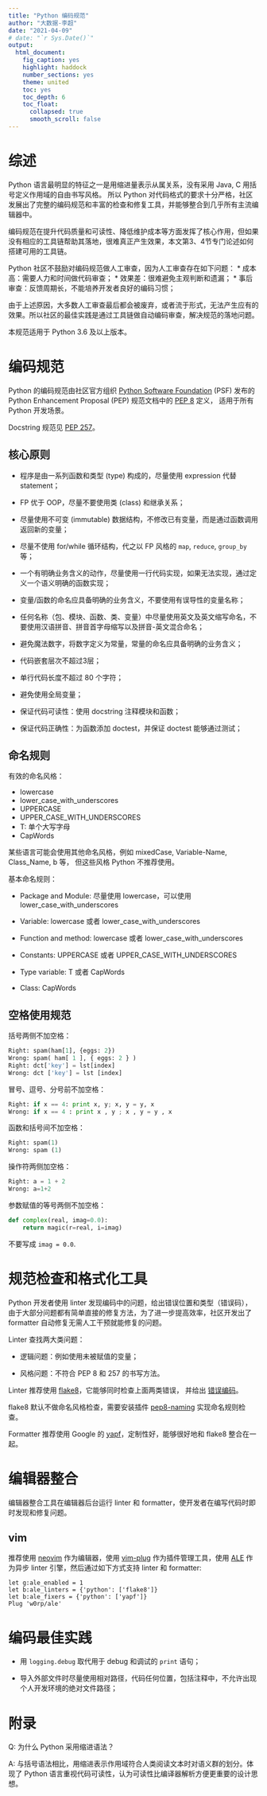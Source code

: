 ```yaml
---
title: "Python 编码规范"
author: "大数据-李超"
date: "2021-04-09"
# date: "`r Sys.Date()`"
output: 
  html_document:
    fig_caption: yes
    highlight: haddock
    number_sections: yes
    theme: united
    toc: yes
    toc_depth: 6
    toc_float:
      collapsed: true
      smooth_scroll: false
---
```


# 综述

Python 语言最明显的特征之一是用缩进量表示从属关系，没有采用 Java, C 用括号定义作用域的自由书写风格。
所以 Python 对代码格式的要求十分严格，社区发展出了完整的编码规范和丰富的检查和修复工具，并能够整合到几乎所有主流编辑器中。

编码规范在提升代码质量和可读性、降低维护成本等方面发挥了核心作用，但如果没有相应的工具链帮助其落地，很难真正产生效果，本文第3、4节专门论述如何搭建可用的工具链。

Python 社区不鼓励对编码规范做人工审查，因为人工审查存在如下问题：
* 成本高：需要人力和时间做代码审查；
* 效果差：很难避免主观判断和遗漏；
* 事后审查：反馈周期长，不能培养开发者良好的编码习惯；

由于上述原因，大多数人工审查最后都会被废弃，或者流于形式，无法产生应有的效果。所以社区的最佳实践是通过工具链做自动编码审查，解决规范的落地问题。

本规范适用于 Python 3.6 及以上版本。

# 编码规范

Python 的编码规范由社区官方组织 [Python Software Foundation](https://www.python.org/psf/) (PSF)
发布的 Python Enhancement Proposal (PEP) 规范文档中的 [PEP 8](https://www.python.org/dev/peps/pep-0008/) 定义，
适用于所有 Python 开发场景。

Docstring 规范见 [PEP 257](https://www.python.org/dev/peps/pep-0257/)。

## 核心原则

* 程序是由一系列函数和类型 (type) 构成的，尽量使用 expression 代替 statement；

* FP 优于 OOP，尽量不要使用类 (class) 和继承关系；

* 尽量使用不可变 (immutable) 数据结构，不修改已有变量，而是通过函数调用返回新的变量；

* 尽量不使用 for/while 循环结构，代之以 FP 风格的 `map`, `reduce`, `group_by` 等；

* 一个有明确业务含义的动作，尽量使用一行代码实现，如果无法实现，通过定义一个语义明确的函数实现；

* 变量/函数的命名应具备明确的业务含义，不要使用有误导性的变量名称；

* 任何名称（包、模块、函数、类、变量）中尽量使用英文及英文缩写命名，不要使用汉语拼音、拼音首字母缩写以及拼音-英文混合命名；

* 避免魔法数字，将数字定义为常量，常量的命名应具备明确的业务含义；

* 代码嵌套层次不超过3层；

* 单行代码长度不超过 80 个字符；

* 避免使用全局变量；

* 保证代码可读性：使用 docstring 注释模块和函数；

* 保证代码正确性：为函数添加 doctest，并保证 doctest 能够通过测试；

## 命名规则

有效的命名风格：

* lowercase
* lower_case_with_underscores
* UPPERCASE
* UPPER_CASE_WITH_UNDERSCORES
* T: 单个大写字母
* CapWords

某些语言可能会使用其他命名风格，例如 mixedCase, Variable-Name, Class_Name, b 等，
但这些风格 Python 不推荐使用。

基本命名规则：

* Package and Module: 尽量使用 lowercase，可以使用 lower_case_with_underscores

* Variable: lowercase 或者 lower_case_with_underscores

* Function and method: lowercase 或者 lower_case_with_underscores

* Constants: UPPERCASE 或者 UPPER_CASE_WITH_UNDERSCORES

* Type variable: T 或者 CapWords

* Class: CapWords

## 空格使用规范

括号两侧不加空格：
```py
Right: spam(ham[1], {eggs: 2})
Wrong: spam( ham[ 1 ], { eggs: 2 } )
Right: dct['key'] = lst[index]
Wrong: dct ['key'] = lst [index]
```

冒号、逗号、分号前不加空格：
```py
Right: if x == 4: print x, y; x, y = y, x
Wrong: if x == 4 : print x , y ; x , y = y , x
```

函数和括号间不加空格：
```py
Right: spam(1)
Wrong: spam (1)
```

操作符两侧加空格：
```py
Right: a = 1 + 2
Wrong: a=1+2
```

参数赋值的等号两侧不加空格：
```py
def complex(real, imag=0.0):
    return magic(r=real, i=imag)
```

不要写成 `imag = 0.0`.


# 规范检查和格式化工具

Python 开发者使用 linter 发现编码中的问题，给出错误位置和类型（错误码），
由于大部分问题都有简单直接的修复方法，为了进一步提高效率，社区开发出了 formatter 自动修复无需人工干预就能修复的问题。

Linter 查找两大类问题：

* 逻辑问题：例如使用未被赋值的变量；

* 风格问题：不符合 PEP 8 和 257 的书写方法。

Linter 推荐使用 [flake8](http://flake8.pycqa.org/en/latest/)，它能够同时检查上面两类错误，
并给出 [错误编码](https://flake8.readthedocs.io/en/2.5.5/warnings.html)。

flake8 默认不做命名风格检查，需要安装插件 [pep8-naming](https://pypi.org/project/pep8-naming/)
实现命名规则检查。

Formatter 推荐使用 Google 的 [yapf](https://github.com/google/yapf)，定制性好，能够很好地和 flake8 整合在一起。

# 编辑器整合

编辑器整合工具在编辑器后台运行 linter 和 formatter，使开发者在编写代码时即时发现和修复问题。

## vim

推荐使用 [neovim](https://neovim.io/) 作为编辑器，使用 [vim-plug](https://github.com/junegunn/vim-plug) 作为插件管理工具，使用 [ALE](https://github.com/w0rp/ale) 作为异步 linter 引擎，然后通过如下方式支持 linter 和 formatter:
```
let g:ale_enabled = 1
let b:ale_linters = {'python': ['flake8']}
let b:ale_fixers = {'python': ['yapf']}
Plug 'w0rp/ale'
```

# 编码最佳实践

* 用 `logging.debug` 取代用于 debug 和调试的 `print` 语句；

* 导入外部文件时尽量使用相对路径，代码任何位置，包括注释中，不允许出现个人开发环境的绝对文件路径；

# 附录

Q: 为什么 Python 采用缩进语法？

A: 与括号语法相比，用缩进表示作用域符合人类阅读文本时对语义群的划分。体现了 Python 语言重视代码可读性，认为可读性比编译器解析方便更重要的设计思想。
